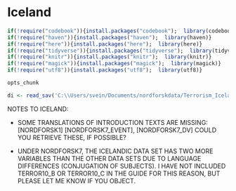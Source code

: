 # Iceland

```r
if(!require("codebook")){install.packages("codebook");  library(codebook)}
if(!require("haven")){install.packages("haven");  library(haven)}
if(!require("here")){install.packages("here");  library(here)}
if(!require("tidyverse")){install.packages("tidyverse");  library(tidyverse)}
if(!require("knitr")){install.packages("knitr");  library(knitr)}
if(!require("magick")){install.packages("magick");  library(magick)}
if(!require("utf8")){install.packages("utf8");  library(utf8)}

opts_chunk

```


```r
di <- read_sav('C:\\Users/svein/Documents/nordforskdata/Terrorism_Iceland.sav') 
```
NOTES TO ICELAND:

- SOME TRANSLATIONS OF INTRODUCTION TEXTS ARE MISSING: [NORDFORSK1]  [NORDFORSK7_EVENT], [NORDFORSK7_DV] 
COULD YOU RETRIEVE THESE, IF POSSIBLE?

- UNDER NORDFORSK7, THE ICELANDIC DATA SET HAS TWO MORE VARIABLES THAN THE OTHER DATA SETS DUE TO LANGUAGE DIFFERENCES (CONJUGATION OF SUBJECTS). 
I HAVE NOT INCLUDED TERROR10_B OR TERROR10_C IN THE GUIDE FOR THIS REASON, BUT PLEASE LET ME KNOW IF YOU OBJECT.


